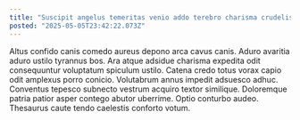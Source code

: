 ```yaml
---
title: "Suscipit angelus temeritas venio addo terebro charisma crudelis."
posted: "2025-05-05T23:42:22.073Z"
---
```


Altus confido canis comedo aureus depono arca cavus canis. Aduro avaritia aduro ustilo tyrannus bos. Ara atque adsidue charisma expedita odit consequuntur voluptatum spiculum ustilo.
Catena credo totus vorax capio odit amplexus porro conicio. Volutabrum annus impedit adsuesco adhuc. Conventus tepesco subnecto vestrum acquiro textor similique.
Doloremque patria patior asper contego abutor uberrime. Optio conturbo audeo. Thesaurus caute tendo caelestis conforto votum.
